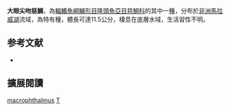 {{Speciesbox
| name = 大眼尖吻慈鯛
| status = LC
| status_system = IUCN3.1
| image = 
| image_width = 240px
| genus = Tropheops
| species = macrophthalmus
| authority = [[Ahl|Ahl]], 1926
| synonyms = *''Pseudotropheus macrophthalmus''<br /><small>Ahl, 1926</small>
}}

'''大眼尖吻慈鯛'''，為[[輻鰭魚綱|輻鰭魚綱]][[鱸形目|鱸形目]][[隆頭魚亞目|隆頭魚亞目]][[慈鯛科|慈鯛科]]的其中一[[種|種]]，分布於[[非洲|非洲]][[馬拉威湖|馬拉威湖]]流域，為特有種，體長可達11.5公分，棲息在底層水域，生活習性不明。
==参考文献==
*{{FishBase_species|genus=Tropheops|species=macrophthalmus|year=2013|month=6}}

== 擴展閱讀 ==
{{refbegin}}
{{wikispecies-inline|Tropheops macrophthalmus|大眼尖吻慈鯛}}
{{refend}}
{{Taxonbar|from=Q3316611}}

[[Category:尖吻慈鯛屬|macrophthalmus]]
[[Category:1926年描述的魚類|T]]

{{鱸形目小作品}}